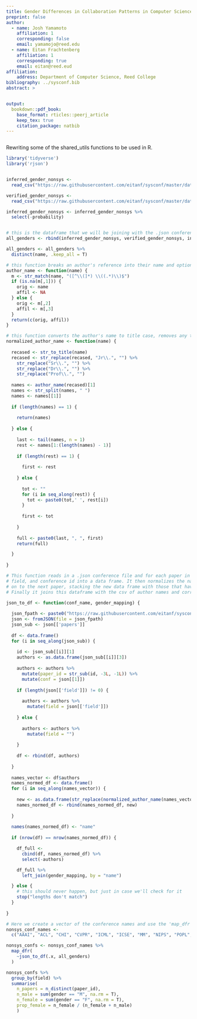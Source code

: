 ```yaml
---
title: Gender Differences in Collaboration Patterns in Computer Science
preprint: false
author:
  - name: Josh Yamamoto
    affiliation: 1
    corresponding: false
    email: yamamojo@reed.edu
  - name: Eitan Frachtenberg
    affiliation: 1
    corresponding: true
    email: eitan@reed.eud
affiliation:
    address: Department of Computer Science, Reed College
bibliography: ../sysconf.bib
abstract: >


output:
  bookdown::pdf_book:
    base_format: rticles::peerj_article
    keep_tex: true
    citation_package: natbib
---
```


```r
```

Rewriting some of the shared_utils functions to be used in R.

```r
library('tidyverse')
library('rjson')


inferred_gender_nonsys <- 
  read_csv("https://raw.githubusercontent.com/eitanf/sysconf/master/data/nonsys_inferred_gender_mapping.csv")

verified_gender_nonsys <-
  read_csv("https://raw.githubusercontent.com/eitanf/sysconf/master/data/nonsys_verified_gender_mapping.csv")

inferred_gender_nonsys <- inferred_gender_nonsys %>% 
  select(-probability)


# this is the dataframe that we will be joining with the .json conference files that we convert to .csvs
all_genders <- rbind(inferred_gender_nonsys, verified_gender_nonsys, inferred_gender, verified_gender)

all_genders <- all_genders %>% 
  distinct(name, .keep_all = T)

# this function breaks an author's reference into their name and optionally their affiliation 
author_name <- function(name) {
  m <- str_match(name, "([^\\(]*) \\((.*)\\)$")
  if (is.na(m[,1])) {
    orig <- name
    affil <- NA
  } else {
    orig <- m[,2]
    affil <- m[,3]
  }
  return(c(orig, affil))
}

# this function converts the author's name to title case, removes any titles, and formats their name to be 'lastname, firstname'
normalized_author_name <- function(name) {
  
  recased <- str_to_title(name)
  recased <- str_replace(recased, "Jr\\.", "") %>% 
    str_replace("Sr\\.", "") %>% 
    str_replace("Dr\\.", "") %>% 
    str_replace("Prof\\.", "")
  
  names <- author_name(recased)[1]
  names <- str_split(names, " ")
  names <- names[[1]]
  
  if (length(names) == 1) {
    
    return(names)
    
  } else {
    
    last <- tail(names, n = 1)
    rest <- names[1:(length(names) - 1)]
    
    if (length(rest) == 1) {
      
      first <- rest
      
    } else {
  
      tot <- ""
      for (i in seq_along(rest)) {
        tot <- paste0(tot,' ', rest[i])
      }
    
      first <- tot
      
    }
    
    full <- paste0(last, ", ", first)
    return(full)

  }
  
}
```


```r
# This function reads in a .json conference file and for each paper in the conference it extracts the author names, paper id,
# field, and conference id into a data frame. It then normalizes the names using 'normalized_author_name' and moves
# on to the next paper, stacking the new data frame with those that have already been created each time.
# Finally it joins this dataframe with the csv of author names and corresponding genders.

json_to_df <- function(conf_name, gender_mapping) {
  
  json_fpath <- paste0("https://raw.githubusercontent.com/eitanf/sysconf/master/data/conf/", conf_name, ".json")
  json <- fromJSON(file = json_fpath)
  json_sub <- json[['papers']]
  
  df <- data.frame()
  for (i in seq_along(json_sub)) {
    
    id <- json_sub[[i]][1]
    authors <- as.data.frame(json_sub[[i]][3])
    
    authors <- authors %>% 
      mutate(paper_id = str_sub(id, -3L, -1L)) %>% 
      mutate(conf = json[[1]])
    
    if (length(json[['field']]) != 0) {
      
      authors <- authors %>% 
        mutate(field = json[['field']])
      
    } else {
      
      authors <- authors %>% 
        mutate(field = "")
      
    }
  
    df <- rbind(df, authors)
    
  }
  
  names_vector <- df$authors
  names_normed_df <- data.frame()
  for (i in seq_along(names_vector)) {
  
    new <- as.data.frame(str_replace(normalized_author_name(names_vector[i]), "\\s+", " "))
    names_normed_df <- rbind(names_normed_df, new)
    
  }
  
  names(names_normed_df) <- "name"
  
  if (nrow(df) == nrow(names_normed_df)) {

    df_full <-
      cbind(df, names_normed_df) %>%
      select(-authors)

    df_full %>%
      left_join(gender_mapping, by = "name")

  } else {
    # this should never happen, but just in case we'll check for it
    stop("lengths don't match")
  }
  
}
```


```r
# Here we create a vector of the conference names and use the 'map_dfr' function to apply 'json_to_df' to each conference.
nonsys_conf_names <- 
  c("AAAI", "ACL", "CHI", "CVPR", "ICML", "ICSE", "MM", "NIPS", "POPL","SIGCSE", "SIGGRAPH", "SODA", "STOC", "WSDM", "WWW", "SIGIR", "KDD", "ICDM")

nonsys_confs <- nonsys_conf_names %>% 
  map_dfr(
    ~json_to_df(.x, all_genders)
  )

```


```r
nonsys_confs %>% 
  group_by(field) %>% 
  summarise(
    n_papers = n_distinct(paper_id),
    n_male = sum(gender == "M", na.rm = T),
    n_female = sum(gender == "F", na.rm = T),
    prop_female = n_female / (n_female + n_male)
    )
```

















